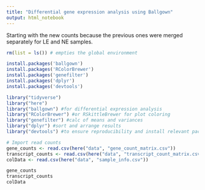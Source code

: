 ```yaml
---
title: "Differential gene expression analysis using Ballgown"
output: html_notebook
---
```


Starting with the new counts because the previous ones were merged separately for LE and NE samples.
```r
rm(list = ls()) # empties the global environment
```

```r
install.packages('ballgown')
install.packages('RColorBrewer')
install.packages('genefilter')
install.packages('dplyr')
install.packages('devtools')
```


```r
library("tidyverse")
library("here")
library("ballgown") #for differential expression analysis
library("RColorBrewer") #or RSkittleBrewer for plot coloring
library("genefilter") #calc of means and variances
library("dplyr") #sort and arrange results
library("devtools") #to ensure reproducibility and install relevant packages
```


```r
# Import read counts
gene_counts <- read.csv(here("data", "gene_count_matrix.csv"))
transcript_counts <- read.csv(here("data", "transcript_count_matrix.csv"))
colData <- read.csv(here("data", "sample_info.csv"))

gene_counts
transcript_counts
colData
```

```r

```

